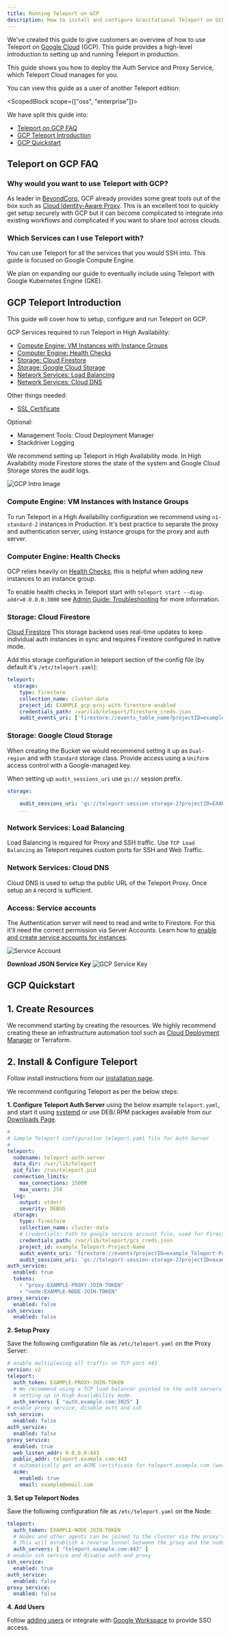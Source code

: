 ```yaml
---
title: Running Teleport on GCP
description: How to install and configure Gravitational Teleport on GCP for SSH and Kubernetes access.
---
```


We've created this guide to give customers an overview of how to use Teleport on
[Google Cloud](https://cloud.google.com/gcp/) (GCP). This guide provides a
high-level introduction to setting up and running Teleport in production.

<ScopedBlock scope="cloud">

This guide shows you how to deploy the Auth Service and Proxy Service, which
Teleport Cloud manages for you.

You can view this guide as a user of another Teleport edition:

<TileSet>
<Tile
title="Open Source Teleport"
href="./gcp.mdx/?scope=oss"
icon="stack"
>
</Tile>
<Tile
title="Teleport Enterprise"
href="./gcp.mdx/?scope=enterprise"
icon="building"
>
</Tile>
</TileSet>

</ScopedBlock>

<ScopedBlock scope={["oss", "enterprise"]}>

We have split this guide into:

- [Teleport on GCP FAQ](#teleport-on-gcp-faq)
- [GCP Teleport Introduction](#gcp-teleport-introduction)
- [GCP Quickstart](#gcp-quickstart)

## Teleport on GCP FAQ

### Why would you want to use Teleport with GCP?

As leader in [BeyondCorp](https://cloud.google.com/beyondcorp/), GCP already provides
some great tools out of the box such as [Cloud Identity-Aware Proxy](https://cloud.google.com/iap/).
This is an excellent tool to quickly get setup securely with GCP but it can become
complicated to integrate into existing workflows and complicated if you want to share
tool across clouds.

### Which Services can I use Teleport with?

You can use Teleport for all the services that you would SSH into. This guide is
focused on Google Compute Engine.

We plan on expanding our guide to eventually include using Teleport with Google Kubernetes Engine (GKE).

## GCP Teleport Introduction

This guide will cover how to setup, configure and run Teleport on GCP.

GCP Services required to run Teleport in High Availability:

- [Compute Engine: VM Instances with Instance Groups](#compute-engine-vm-instances-with-instance-groups)
- [Computer Engine: Health Checks](#computer-engine-health-checks)
- [Storage: Cloud Firestore](#storage-google-cloud-storage)
- [Storage: Google Cloud Storage](#storage-google-cloud-storage)
- [Network Services: Load Balancing](#network-services-load-balancing)
- [Network Services: Cloud DNS](#network-services-cloud-dns)

Other things needed:

- [SSL Certificate](https://cloud.google.com/load-balancing/docs/ssl-certificates)

Optional:

- Management Tools: Cloud Deployment Manager
- Stackdriver Logging

We recommend setting up Teleport in High Availability mode. In High Availability mode Firestore
stores the state of the system and Google Cloud Storage stores the audit logs.

![GCP Intro Image](../../../img/gcp/gcp-teleport.svg)

### Compute Engine: VM Instances with Instance Groups

To run Teleport in a High Availability configuration we recommend using `n1-standard-2` instances in
Production. It's best practice to separate the proxy and authentication server, using
Instance groups for the proxy and auth server.

### Computer Engine: Health Checks

GCP relies heavily on [Health Checks](https://cloud.google.com/load-balancing/docs/health-checks),
this is helpful when adding new instances to an instance group.

To enable health checks in Teleport start with `teleport start --diag-addr=0.0.0.0:3000`
see  [Admin Guide: Troubleshooting](../admin/troubleshooting.mdx) for more information.

### Storage: Cloud Firestore

[Cloud Firestore](https://cloud.google.com/firestore/) This storage backend uses real-time
updates to keep individual auth instances in sync and requires Firestore configured
in native mode.

Add this storage configuration in teleport section of the config file (by default it's `/etc/teleport.yaml`):

```yaml
teleport:
  storage:
    type: firestore
    collection_name: cluster-data
    project_id: EXAMPLE_gcp-proj-with-firestore-enabled
    credentials_path: /var/lib/teleport/firestore_creds.json
    audit_events_uri: ['firestore://events_table_name?projectID=example_Teleport-Project-Name&credentialsPath=/var/lib/teleport/gcs_creds.json']
```

### Storage: Google Cloud Storage

When creating the Bucket we would recommend setting it up as `Dual-region` and with
`Standard` storage class. Provide access using a `Uniform` access control with a Google-managed
key.

When setting up `audit_sessions_uri` use `gs://` session prefix.

```yaml
storage:
    ...
    audit_sessions_uri: 'gs://teleport-session-storage-2?projectID=EXAMPLE_gcp-proj-with-firestore-enabled&credentialsPath=/var/lib/teleport/gcs_creds.json'
    ...
```

### Network Services: Load Balancing

Load Balancing is required for Proxy and SSH traffic. Use `TCP Load Balancing` as
Teleport requires custom ports for SSH and Web Traffic.

### Network Services: Cloud DNS

Cloud DNS is used to setup the public URL of the Teleport Proxy. Once setup an `A`
record is sufficient.

### Access: Service accounts

The Authentication server will need to read and write to Firestore.  For this it'll need
the correct permission via Server Accounts. Learn how to [enable and create service accounts for instances](https://cloud.google.com/compute/docs/access/create-enable-service-accounts-for-instances).

![Service Account](../../../img/gcp/gcp-permissions.png)

**Download JSON Service Key**
![GCP Service Key](../../../img/gcp/gcp-service-key.png)

## GCP Quickstart

## 1. Create Resources

We recommend starting by creating the resources. We highly recommend creating these
an infrastructure automation tool such as [Cloud Deployment Manager](https://cloud.google.com/deployment-manager/) or Terraform.

## 2. Install & Configure Teleport

Follow install instructions from our [installation page](../../installation.mdx#linux).

We recommend configuring Teleport as per the below steps:

**1. Configure Teleport Auth Server** using the below example `teleport.yaml`, and start it
using [systemd](https://raw.githubusercontent.com/gravitational/teleport/master/examples/systemd/teleport.service) or use DEB/.RPM packages available from our [Downloads Page](https://goteleport.com/download/).

```yaml
#
# Sample Teleport configuration teleport.yaml file for Auth Server
#
teleport:
  nodename: teleport-auth-server
  data_dir: /var/lib/teleport
  pid_file: /run/teleport.pid
  connection_limits:
    max_connections: 15000
    max_users: 250
  log:
    output: stderr
    severity: DEBUG
  storage:
    type: firestore
    collection_name: cluster-data
    # Credentials: Path to google service account file, used for Firestore and Google Storage.
    credentials_path: /var/lib/teleport/gcs_creds.json
    project_id: example_Teleport-Project-Name
    audit_events_uri: 'firestore://events?projectID=example_Teleport-Project-Name&credentialsPath=/var/lib/teleport/gcs_creds.json'
    audit_sessions_uri: 'gs://teleport-session-storage-2?projectID=example_Teleport-Project-Name&credentialsPath=/var/lib/teleport/gcs_creds.json'
auth_service:
  enabled: true
  tokens:
    - "proxy:EXAMPLE-PROXY-JOIN-TOKEN"
    - "node:EXAMPLE-NODE-JOIN-TOKEN"
proxy_service:
  enabled: false
ssh_service:
  enabled: false
```

**2. Setup Proxy**

Save the following configuration file as `/etc/teleport.yaml` on the Proxy Server:

```yaml
# enable multiplexing all traffic on TCP port 443
version: v2
teleport:
  auth_token: EXAMPLE-PROXY-JOIN-TOKEN
  # We recommend using a TCP load balancer pointed to the auth servers when
  # setting up in High Availability mode.
  auth_servers: [ "auth.example.com:3025" ]
# enable proxy service, disable auth and ssh
ssh_service:
  enabled: false
auth_service:
  enabled: false
proxy_service:
  enabled: true
  web_listen_addr: 0.0.0.0:443
  public_addr: teleport.example.com:443
  # automatically get an ACME certificate for teleport.example.com (works for a single proxy)
  acme:
    enabled: true
    email: example@email.com
```

**3. Set up Teleport Nodes**

Save the following configuration file as `/etc/teleport.yaml` on the Node:

```yaml
teleport:
  auth_token: EXAMPLE-NODE-JOIN-TOKEN
  # Nodes and other agents can be joined to the cluster via the proxy's public address.
  # This will establish a reverse tunnel between the proxy and the node which is used for all traffic.
  auth_servers: [ "teleport.example.com:443" ]
# enable ssh service and disable auth and proxy
ssh_service:
  enabled: true
auth_service:
  enabled: false
proxy_service:
  enabled: false
```

**4. Add Users**

Follow [adding users](../../enterprise/getting-started.mdx#adding-users) or integrate with [Google Workspace](../../enterprise/sso/google-workspace.mdx) to provide SSO access.

</ScopedBlock>